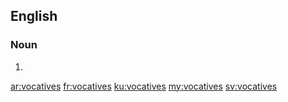 ==English==

===Noun===
{{head|en|plural}}

# {{plural of|vocative|lang=en}}

[[ar:vocatives]]
[[fr:vocatives]]
[[ku:vocatives]]
[[my:vocatives]]
[[sv:vocatives]]